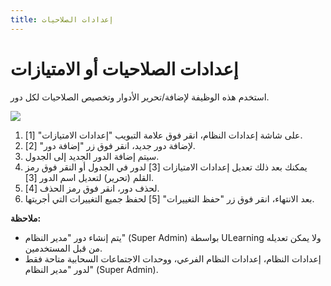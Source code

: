 ---
title: إعدادات الصلاحيات
---


# إعدادات الصلاحيات أو الامتيازات

استخدم هذه الوظيفة لإضافة/تحرير الأدوار وتخصيص الصلاحيات لكل دور.

![](/ar/img/ulearning/admin/Privilege_settings.png)

1.	على شاشة إعدادات النظام، انقر فوق علامة التبويب "إعدادات الامتيازات" [1].
2.	لإضافة دور جديد، انقر فوق زر "إضافة دور" [2].
3.	سيتم إضافة الدور الجديد إلى الجدول.
4.	يمكنك بعد ذلك تعديل إعدادات الامتيازات [3] لدور في الجدول أو النقر فوق رمز القلم (تحرير) لتعديل اسم الدور [3].
5.	لحذف دور، انقر فوق رمز الحذف [4].
6.	بعد الانتهاء، انقر فوق زر "حفظ التغييرات" [5] لحفظ جميع التغييرات التي أجريتها.

**ملاحظة:** 
-	يتم إنشاء دور "مدير النظام" (Super Admin) بواسطة ULearning ولا يمكن تعديله من قبل المستخدمين.
-	إعدادات النظام، إعدادات النظام الفرعي، ووحدات الاجتماعات السحابية متاحة فقط لدور "مدير النظام" (Super Admin).
